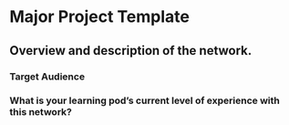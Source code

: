 # Major Project Template {-}

## Overview and description of the network.

### Target Audience

### What is your learning pod's current level of experience with this network?